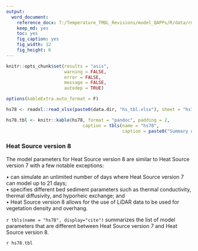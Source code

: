 ```yaml
---
output: 
  word_document:
    reference_docx: T:/Temperature_TMDL_Revisions/model_QAPPs/R/data/rmd_template.docx
    keep_md: yes
    toc: yes
    fig_caption: yes
    fig_width: 12
    fig_height: 6
---
```


```r

knitr::opts_chunk$set(results = "asis",
                      warning = FALSE,
                      error = FALSE,
                      message = FALSE,
                      autodep = TRUE)

options(kableExtra.auto_format = F)

```

```r

hs78 <- readxl::read_xlsx(paste0(data.dir, "hs_tbl.xlsx"), sheet = "hs78")

hs78.tbl <- knitr::kable(hs78, format = "pandoc", padding = 2,
                             caption = tbls(name = "hs78", 
                                            caption = paste0("Summary of the model inputs that are different between Heat Source version 7 and Heat Source version 8.")))

```

### Heat Source version 8

The model parameters for Heat Source version 8 are similar to Heat Source version 7 with a few notable exceptions:        

•	can simulate an unlimited number of days where Heat Source version 7 can model up to 21 days;       
•	specifies different bed sediment parameters such as thermal conductivity, thermal diffusivity, and hyporheic exchange; and        
•	Heat Source version 8 allows for the use of LiDAR data to be used for vegetation density and overhang.        

`r tbls(name = "hs78", display="cite")` summarizes the list of model parameters that are different between Heat Source version 7 and Heat Source version 8.

`r hs78.tbl`
